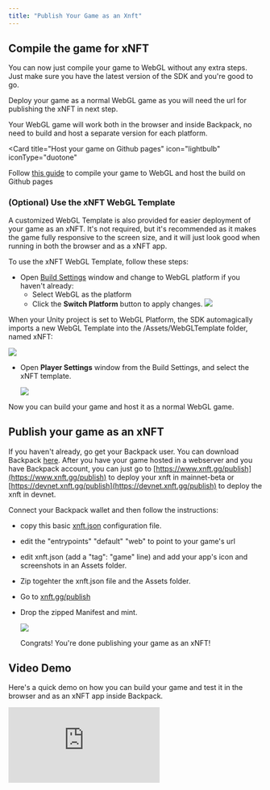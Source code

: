```yaml
---
title: "Publish Your Game as an Xnft"
---
```


## Compile the game for xNFT

You can now just compile your game to WebGL without any extra steps. Just make sure you have the latest version of the SDK and you're good to go.

Deploy your game as a normal WebGL game as you will need the url for publishing the xNFT in next step.

<Card title="One build to rule them all" icon="lightbulb" iconType="duotone">
  Your WebGL game will work both in the browser and inside Backpack, no need to
  build and host a separate version for each platform.
</Card>

<Card
  title="Host your game on Github pages"
  icon="lightbulb"
  iconType="duotone"
>
  Follow [this guide](/Build/solana-unity-sdk/guides/host-your-game) to compile your game to WebGL and
  host the build on Github pages
</Card>

### (Optional) Use the xNFT WebGL Template

A customized WebGL Template is also provided for easier deployment of your game as an xNFT. It's not required, but it's recommended as it makes the game fully responsive to the screen size, and it will just look good when running in both the browser and as a xNFT app.

To use the xNFT WebGL Template, follow these steps:

- Open [Build Settings](https://docs.unity3d.com/Manual/BuildSettings.html) window and change to WebGL platform if you haven't already:
  - Select WebGL as the platform
  - Click the **Switch Platform** button to apply changes.
    ![](/images/switch_platform.png)

When your Unity project is set to WebGL Platform, the SDK automagically imports a new WebGL Template into the /Assets/WebGLTemplate folder, named xNFT:

![](/images/xnft_webgl_template_imported.png)

- Open **Player Settings** window from the Build Settings, and select the xNFT template.

  ![](/images/select_xnft_template.png)

Now you can build your game and host it as a normal WebGL game.

## Publish your game as an xNFT

If you haven't already, go get your Backpack user. You can download Backpack [here](https://www.backpack.app/downloads).
After you have your game hosted in a webserver and you have Backpack account, you can just go to [https://www.xnft.gg/publish](https://www.xnft.gg/publish) to deploy your xnft in mainnet-beta or [https://devnet.xnft.gg/publish](https://devnet.xnft.gg/publish) to deploy the xnft in devnet.

Connect your Backpack wallet and then follow the instructions:

- copy this basic [xnft.json](https://github.com/coral-xyz/xnft-quickstart/blob/master/xnft.json) configuration file.
- edit the "entrypoints" "default" "web" to point to your game's url
- edit xnft.json (add a "tag": "game" line) and add your app's icon and screenshots in an Assets folder.
- Zip togehter the xnft.json file and the Assets folder.
- Go to [xnft.gg/publish](https://www.xnft.gg/publish)
- Drop the zipped Manifest and mint.

  ![](/images/drop_manifest.png)

  Congrats! You're done publishing your game as an xNFT!

## Video Demo

Here's a quick demo on how you can build your game and test it in the browser and as an xNFT app inside Backpack.

<div style={{ position: "relative", paddingBottom: "62.5%", height: 0 }}>
  <iframe
    src="https://www.youtube.com/embed/J4W3vzal5_I"
    frameBorder={0}
    webkitallowfullscreen
    mozallowfullscreen
    allowFullScreen
    style={{
      position: "absolute",
      top: 0,
      left: 0,
      width: "100%",
      height: "100%",
    }}
  />
</div>
